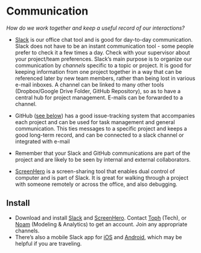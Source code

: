# Communication

*How do we work together and keep a useful record of our interactions?*

-   [Slack](https://eha.slack.com/) is our office chat tool and is good
    for day-to-day communication. Slack does not have to be an instant
    communication tool - some people prefer to check it a few times
    a day. Check with your supervisor about your
    project/team preferences. Slack's main purpose is to organize our
    communication by *channels* specific to a topic or project. It is
    good for keeping information from one project together in a way that
    can be referenced later by new team members, rather than being lost
    in various e-mail inboxes. A channel can be linked to many other
    tools (Dropbox/Google Drive Folder, GitHub Repository), so as to
    have a central hub for project management. E-mails can be forwarded
    to a channel.

-   GitHub ([see below](#version-control-and-collaboration)) has a good
    issue-tracking system that accompanies each project and can be used
    for task management and general communication. This ties messages to
    a specific project and keeps a good long-term record, and can be
    connected to a slack channel or integrated with e-mail
-   Remember that your Slack and GitHub communications are part of the
    project and are likely to be seen by internal and
    external collaborators.
-   [ScreenHero](https://eha.slack.com/screenhero) is a screen-sharing
    tool that enables dual control of computer and is part of Slack. It
    is great for walking through a project with someone remotely or
    across the office, and also debugging.

## Install

-   Download and install [Slack](https://slack.com/downloads) and
    [ScreenHero](https://eha.slack.com/screenhero). Contact
    [Toph](mailto:allen@ecohealthalliance.org) (Tech), or
    [Noam](mailto:ross@ecohealthalliance.org) (Modeling & Analytics) to get
    an account. Join any appropriate channels.
-   There's also a mobile Slack app for
    [iOS](https://itunes.apple.com/us/app/slack-team-communication/id618783545?mt=8)
    and
    [Android](https://play.google.com/store/apps/details?id=com.Slack&hl=en),
    which may be helpful if you are traveling.

